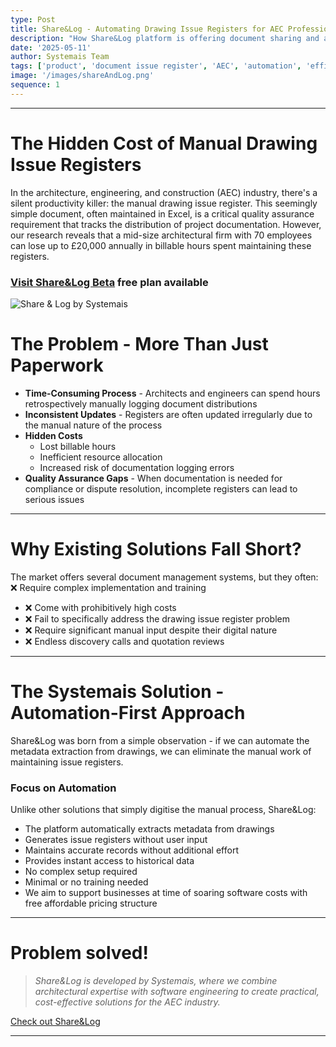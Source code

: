 ```yaml
---
type: Post
title: Share&Log - Automating Drawing Issue Registers for AEC Professionals
description: "How Share&Log platform is offering document sharing and automating drawing issue registers, with some estimates suggesting potential savings of up to £20,000 annually in lost billable hours for mid-size firms."
date: '2025-05-11'
author: Systemais Team
tags: ['product', 'document issue register', 'AEC', 'automation', 'efficiency', 'cost-saving']
image: '/images/shareAndLog.png'
sequence: 1
---
```


---
# The Hidden Cost of Manual Drawing Issue Registers

In the architecture, engineering, and construction (AEC) industry, there's a silent productivity killer: the manual drawing issue register. This seemingly simple document, often maintained in Excel, is a critical quality assurance requirement that tracks the distribution of project documentation. However, our research reveals that a mid-size architectural firm with 70 employees can lose up to £20,000 annually in billable hours spent maintaining these registers.

### [Visit Share&Log Beta](https://shareandlog.com) free plan available

![Share & Log by Systemais](/images/shareAndLog.png "Share & Log by Systemais")

# The Problem - More Than Just Paperwork

- **Time-Consuming Process** - Architects and engineers can spend hours retrospectively manually logging document distributions
- **Inconsistent Updates** - Registers are often updated irregularly due to the manual nature of the process
- **Hidden Costs** 
  - Lost billable hours
  - Inefficient resource allocation
  - Increased risk of documentation logging errors
- **Quality Assurance Gaps** - When documentation is needed for compliance or dispute resolution, incomplete registers can lead to serious issues

---

# Why Existing Solutions Fall Short?
The market offers several document management systems, but they often:
❌ Require complex implementation and training
- ❌ Come with prohibitively high costs
- ❌ Fail to specifically address the drawing issue register problem
- ❌ Require significant manual input despite their digital nature
- ❌ Endless discovery calls and quotation reviews

---

# The Systemais Solution - Automation-First Approach

Share&Log was born from a simple observation - if we can automate the metadata extraction from drawings, we can eliminate the manual work of maintaining issue registers.

### Focus on Automation
Unlike other solutions that simply digitise the manual process, Share&Log:
- The platform automatically extracts metadata from drawings
- Generates issue registers without user input
- Maintains accurate records without additional effort
- Provides instant access to historical data
- No complex setup required
- Minimal or no training needed
- We aim to support businesses at time of soaring software costs with free affordable pricing structure

---

# Problem solved!

> *Share&Log is developed by Systemais, where we combine architectural expertise with software engineering to create practical, cost-effective solutions for the AEC industry.*

[Check out Share&Log](https://shareandlog.com)

---
